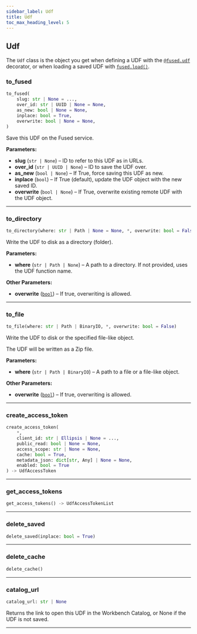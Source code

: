 ```yaml
---
sidebar_label: Udf
title: Udf
toc_max_heading_level: 5
---
```


## Udf

The `Udf` class is the object you get when defining a UDF with the
[`@fused.udf`](/python-sdk/top-level-functions/#fusedudf) decorator, or when loading
a saved UDF with [`fused.load()`](/python-sdk/top-level-functions/#fusedload).

### to_fused

```python
to_fused(
    slug: str | None = ...,
    over_id: str | UUID | None = None,
    as_new: bool | None = None,
    inplace: bool = True,
    overwrite: bool | None = None,
)
```

Save this UDF on the Fused service.

**Parameters:**

- **slug** (<code>str | None</code>) – ID to refer to this UDF as in URLs.
- **over_id** (<code>str | UUID | None</code>) – ID to save the UDF over.
- **as_new** (<code>bool | None</code>) – If True, force saving this UDF as new.
- **inplace** (<code>bool</code>) – If True (default), update the UDF object with the new saved ID.
- **overwrite** (<code>bool | None</code>) – If True, overwrite existing remote UDF with the UDF object.

---

### to_directory

```python
to_directory(where: str | Path | None = None, *, overwrite: bool = False)
```

Write the UDF to disk as a directory (folder).

**Parameters:**

- **where** (<code>str | Path | None</code>) – A path to a directory. If not provided, uses the UDF function name.

**Other Parameters:**

- **overwrite** (<code>[bool](#bool)</code>) – If true, overwriting is allowed.

---

### to_file

```python
to_file(where: str | Path | BinaryIO, *, overwrite: bool = False)
```

Write the UDF to disk or the specified file-like object.

The UDF will be written as a Zip file.

**Parameters:**

- **where** (<code>str | Path | BinaryIO</code>) – A path to a file or a file-like object.

**Other Parameters:**

- **overwrite** (<code>[bool](#bool)</code>) – If true, overwriting is allowed.

---

### create_access_token

```python
create_access_token(
    *,
    client_id: str | Ellipsis | None = ...,
    public_read: bool | None = None,
    access_scope: str | None = None,
    cache: bool = True,
    metadata_json: dict[str, Any] | None = None,
    enabled: bool = True
) -> UdfAccessToken
```

---

### get_access_tokens

```python
get_access_tokens() -> UdfAccessTokenList
```

---

### delete_saved

```python
delete_saved(inplace: bool = True)
```

---

### delete_cache

```python
delete_cache()
```

---

### catalog_url

```python
catalog_url: str | None
```

Returns the link to open this UDF in the Workbench Catalog, or None if the UDF is not saved.

---

